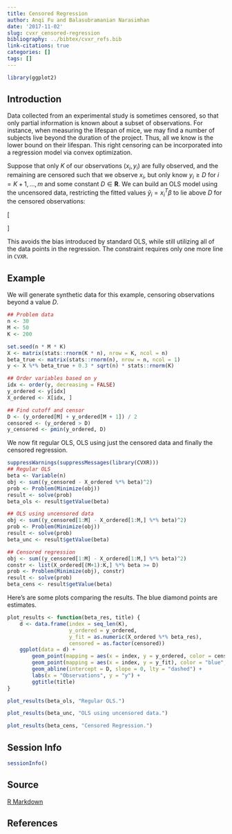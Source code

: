```yaml
---
title: Censored Regression
author: Anqi Fu and Balasubramanian Narasimhan
date: '2017-11-02'
slug: cvxr_censored-regression
bibliography: ../bibtex/cvxr_refs.bib
link-citations: true
categories: []
tags: []
---
```



```r
library(ggplot2)
```

## Introduction

Data collected from an experimental study is sometimes censored, so
that only partial information is known about a subset of
observations. For instance, when measuring the lifespan of mice, we
may find a number of subjects live beyond the duration of the
project. Thus, all we know is the lower bound on their lifespan. This
right censoring can be incorporated into a regression model via convex
optimization.

Suppose that only $K$ of our observations $(x_i,y_i)$ are fully
observed, and the remaining are censored such that we observe $x_i$,
but only know $y_i \geq D$ for $i = K+1,\ldots,m$ and some constant $D
\in {\mathbf R}$. We can build an OLS model using the uncensored data,
restricting the fitted values $\hat y_i = x_i^T\beta$ to lie above $D$
for the censored observations:

\[
\begin{array}{ll} \underset{\beta}{\mbox{minimize}} & \sum_{i=1}^K (y_i - x_i^T\beta)^2 \\
\mbox{subject to} & x_i^T\beta \geq D, \quad i = K+1,\ldots,m.
\end{array}
\]

This avoids the bias introduced by standard OLS, while still utilizing
all of the data points in the regression. The constraint requires only
one more line in `CVXR`.

## Example

We will generate synthetic data for this example, censoring
observations beyond a value $D$.

```r
## Problem data
n <- 30
M <- 50
K <- 200

set.seed(n * M * K)
X <- matrix(stats::rnorm(K * n), nrow = K, ncol = n)
beta_true <- matrix(stats::rnorm(n), nrow = n, ncol = 1)
y <- X %*% beta_true + 0.3 * sqrt(n) * stats::rnorm(K)

## Order variables based on y
idx <- order(y, decreasing = FALSE)
y_ordered <- y[idx]
X_ordered <- X[idx, ]

## Find cutoff and censor
D <- (y_ordered[M] + y_ordered[M + 1]) / 2
censored <- (y_ordered > D)
y_censored <- pmin(y_ordered, D)
```

We now fit regular OLS, OLS using just the censored data and finally
the censored regression.

```r
suppressWarnings(suppressMessages(library(CVXR)))
## Regular OLS
beta <- Variable(n)
obj <- sum((y_censored - X_ordered %*% beta)^2)
prob <- Problem(Minimize(obj))
result <- solve(prob)
beta_ols <- result$getValue(beta)

## OLS using uncensored data
obj <- sum((y_censored[1:M] - X_ordered[1:M,] %*% beta)^2)
prob <- Problem(Minimize(obj))
result <- solve(prob)
beta_unc <- result$getValue(beta)

## Censored regression
obj <- sum((y_censored[1:M] - X_ordered[1:M,] %*% beta)^2)
constr <- list(X_ordered[(M+1):K,] %*% beta >= D)
prob <- Problem(Minimize(obj), constr)
result <- solve(prob)
beta_cens <- result$getValue(beta)
```

Here's are some plots comparing the results. The blue diamond points
are estimates.

```r
plot_results <- function(beta_res, title) {
    d <- data.frame(index = seq_len(K),
                    y_ordered = y_ordered,
                    y_fit = as.numeric(X_ordered %*% beta_res),
                    censored = as.factor(censored))
    ggplot(data = d) +
        geom_point(mapping = aes(x = index, y = y_ordered, color = censored)) +
        geom_point(mapping = aes(x = index, y = y_fit), color = "blue", shape = 23) +
        geom_abline(intercept = D, slope = 0, lty = "dashed") +
        labs(x = "Observations", y = "y") +
        ggtitle(title)
}
```

```r
plot_results(beta_ols, "Regular OLS.")
```

```r
plot_results(beta_unc, "OLS using uncensored data.")
```

```r
plot_results(beta_cens, "Censored Regression.")
```


## Session Info

```r
sessionInfo()
```

## Source

[R Markdown](https://github.com/bnaras/cvxr_docs/blob/master/content/post/examples/cvxr_censored-regression.Rmd)

## References
